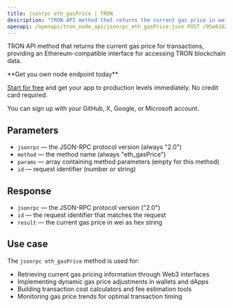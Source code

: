 ```yaml
---
title: jsonrpc eth_gasPrice | TRON
description: "TRON API method that returns the current gas price in wei. This method provides Ethereum-compatible interface for TRON blockchain."
openapi: /openapi/tron_node_api/jsonrpc_eth_gasPrice.json POST /95e61622bf6a8af293978377718e3b77/jsonrpc
---
```


TRON API method that returns the current gas price for transactions, providing an Ethereum-compatible interface for accessing TRON blockchain data.

<Check>
**Get you own node endpoint today**

[Start for free](https://console.chainstack.com/) and get your app to production levels immediately. No credit card required.

You can sign up with your GitHub, X, Google, or Microsoft account.
</Check>

## Parameters

* `jsonrpc` — the JSON-RPC protocol version (always "2.0")
* `method` — the method name (always "eth_gasPrice")
* `params` — array containing method parameters (empty for this method)
* `id` — request identifier (number or string)

## Response

* `jsonrpc` — the JSON-RPC protocol version ("2.0")
* `id` — the request identifier that matches the request
* `result` — the current gas price in wei as hex string

## Use case

The `jsonrpc eth_gasPrice` method is used for:

* Retrieving current gas pricing information through Web3 interfaces
* Implementing dynamic gas price adjustments in wallets and dApps
* Building transaction cost calculators and fee estimation tools
* Monitoring gas price trends for optimal transaction timing
